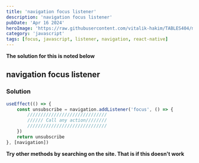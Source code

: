 ```yaml
---
title: 'navigation focus listener'
description: 'navigation focus listener'
pubDate: 'Apr 16 2024'
heroImage: 'https://raw.githubusercontent.com/vitalik-hakim/TABLES404/main/error_b/JavaScript.png'
category: 'javascript'
tags: [focus, javascript, listener, navigation, react-native]
---
```


**The solution for this is noted below**

## navigation focus listener

### Solution

```javascript
useEffect(() => {
	const unsubscribe = navigation.addListener('focus', () => {
		//////////////////////////////
		////// Call any action////////
		//////////////////////////////
	})
	return unsubscribe
}, [navigation])
```

**Try other methods by searching on the site. That is if this doesn't work**
